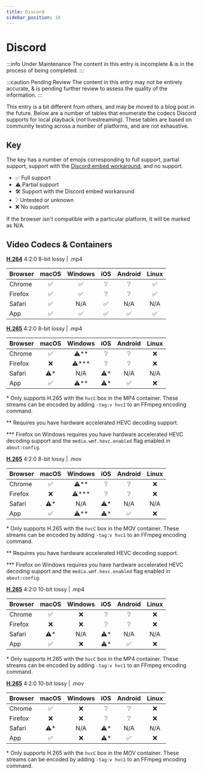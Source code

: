```yaml
---
title: Discord
sidebar_position: 14
---
```


# Discord

:::info Under Maintenance
The content in this entry is incomplete & is in the process of being completed.
:::

:::caution Pending Review
The content in this entry may not be entirely accurate, & is pending further review to assess the quality of the information.
:::

This entry is a bit different from others, and may be moved to a blog post in the future. Below are a number of tables that enumerate the codecs Discord supports for local playback (*not* livestreaming). These tables are based on community testing across a number of platforms, and are not exhaustive.

## Key

The key has a number of emojis corresponding to full support, partial support, support with the [Discord embed workaround](https://wiki.x266.mov/blog/embedding-the-un-embeddable), and no support.

- ✅ Full support
- ⚠️ Partial support
- 🛠️ Support with the Discord embed workaround
- ❔ Untested or unknown
- ❌ No support

If the browser isn't compatible with a particular platform, it will be marked as N/A.

## Video Codecs & Containers

**[H.264](../video/AVC.mdx)** 4:2:0 8-bit lossy | .mp4

| Browser | macOS | Windows | iOS | Android | Linux |
|---------|:-----:|:-------:|:---:|:-------:|:-----:|
| Chrome  | ✅     | ✅      | ❔  | ❔       | ✅    |
| Firefox | ✅     | ✅      | ❔  | ❔       | ✅    |
| Safari  | ✅     | N/A     | ✅  | N/A      | N/A   |
| App    | ✅     | ✅      | ✅  | ✅       | ✅    |

**[H.265](../video/HEVC.mdx)** 4:2:0 8-bit lossy | .mp4

| Browser | macOS | Windows | iOS | Android | Linux |
|---------|:-----:|:-------:|:---:|:-------:|:-----:|
| Chrome  | ✅     | ⚠️**      | ❔  | ❔       | ❌    |
| Firefox | ❌     | ⚠️***      | ❔  | ❔       | ❌    |
| Safari  | ⚠️*     | N/A     | ⚠️*  | N/A      | N/A   |
| App    | ✅     | ⚠️**      | ⚠️*  | ✅       | ❌    |

\* Only supports H.265 with the `hvcC` box in the MP4 container. These streams can be encoded by adding `-tag:v hvc1` to an FFmpeg encoding command.

\** Requires you have hardware accelerated HEVC decoding support.

\*** Firefox on Windows requires you have hardware accelerated HEVC decoding support and the `media.wmf.hevc.enabled` flag enabled in `about:config`.

**[H.265](../video/HEVC.mdx)** 4:2:0 8-bit lossy | .mov

| Browser | macOS | Windows | iOS | Android | Linux |
|---------|:-----:|:-------:|:---:|:-------:|:-----:|
| Chrome  | ✅     | ⚠️**      | ❔  | ❔       | ❌    |
| Firefox | ❌     | ⚠️***      | ❔  | ❔       | ❌    |
| Safari  | ⚠️*     | N/A     | ⚠️*  | N/A      | N/A   |
| App    | ✅     | ⚠️**      | ⚠️*  | ✅       | ❌    |

\* Only supports H.265 with the `hvcC` box in the MOV container. These streams can be encoded by adding `-tag:v hvc1` to an FFmpeg encoding command.

\** Requires you have hardware accelerated HEVC decoding support.

\*** Firefox on Windows requires you have hardware accelerated HEVC decoding support and the `media.wmf.hevc.enabled` flag enabled in `about:config`.

**[H.265](../video/HEVC.mdx)** 4:2:0 10-bit lossy | .mp4

| Browser | macOS | Windows | iOS | Android | Linux |
|---------|:-----:|:-------:|:---:|:-------:|:-----:|
| Chrome  | ✅     | ❌      | ❔  | ❔       | ❌    |
| Firefox | ❌     | ❌       | ❔  | ❔       | ❌    |
| Safari  | ⚠️*     | N/A     | ⚠️*  | N/A      | N/A   |
| App    | ✅     | ❌      | ⚠️*  | ✅       | ❌    |

\* Only supports H.265 with the `hvcC` box in the MP4 container. These streams can be encoded by adding `-tag:v hvc1` to an FFmpeg encoding command.

**[H.265](../video/HEVC.mdx)** 4:2:0 10-bit lossy | .mov

| Browser | macOS | Windows | iOS | Android | Linux |
|---------|:-----:|:-------:|:---:|:-------:|:-----:|
| Chrome  | ✅     | ❌      | ❔  | ❔       | ❌    |
| Firefox | ❌     | ❌       | ❔  | ❔       | ❌    |
| Safari  | ⚠️*     | N/A     | ⚠️*  | N/A      | N/A   |
| App    | ✅     | ❌      | ⚠️*  | ✅       | ❌    |

\* Only supports H.265 with the `hvcC` box in the MOV container. These streams can be encoded by adding `-tag:v hvc1` to an FFmpeg encoding command.